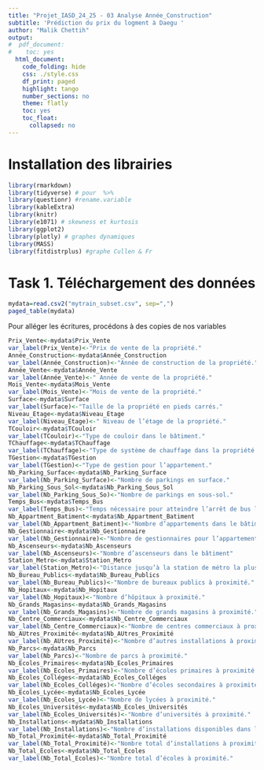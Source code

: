 ```yaml
---
title: "Projet_IASD_24_25 - 03 Analyse Année_Construction"
subtitle: 'Prédiction du prix du logment à Daegu '
author: "Malik Chettih"
output:
#  pdf_document:
#    toc: yes
  html_document:
    code_folding: hide
    css: ./style.css
    df_print: paged
    highlight: tango
    number_sections: no
    theme: flatly
    toc: yes
    toc_float:
      collapsed: no
---
```


# Installation des librairies  {.unnumbered}
```r
library(rmarkdown)
library(tidyverse) # pour  %>%
library(questionr) #rename.variable
library(kableExtra)
library(knitr)
library(e1071) # skewness et kurtosis
library(ggplot2)
library(plotly) # graphes dynamiques
library(MASS)
library(fitdistrplus) #graphe Cullen & Fr

```

# Task 1.  Téléchargement des données

```r
mydata=read.csv2("mytrain_subset.csv", sep=",")
paged_table(mydata)
```

Pour alléger les écritures, procédons à des copies de nos variables
```r
Prix_Vente<-mydata$Prix_Vente
var_label(Prix_Vente)<-"Prix de vente de la propriété."
Année_Construction<-mydata$Année_Construction
var_label(Année_Construction)<-"Année de construction de la propriété."
Année_Vente<-mydata$Année_Vente
var_label(Année_Vente)<-" Année de vente de la propriété."
Mois_Vente<-mydata$Mois_Vente
var_label(Mois_Vente)<-"Mois de vente de la propriété."
Surface<-mydata$Surface
var_label(Surface)<-"Taille de la propriété en pieds carrés."
Niveau_Etage<-mydata$Niveau_Etage
var_label(Niveau_Etage)<-" Niveau de l’étage de la propriété."
TCouloir<-mydata$TCouloir
var_label(TCouloir)<-"Type de couloir dans le bâtiment."
TChauffage<-mydata$TChauffage
var_label(TChauffage)<-"Type de système de chauffage dans la propriété."
TGestion<-mydata$TGestion
var_label(TGestion)<-"Type de gestion pour l’appartement."
Nb_Parking_Surface<-mydata$Nb_Parking_Surface
var_label(Nb_Parking_Surface)<-"Nombre de parkings en surface."
Nb_Parking_Sous_Sol<-mydata$Nb_Parking_Sous_Sol
var_label(Nb_Parking_Sous_So)<-"Nombre de parkings en sous-sol."
Temps_Bus<-mydata$Temps_Bus
var_label(Temps_Bus)<-"Temps nécessaire pour atteindre l’arrêt de bus le plus proche."
Nb_Appartment_Batiment<-mydata$Nb_Appartment_Batiment
var_label(Nb_Appartment_Batiment)<-"Nombre d’appartements dans le bâtiment."
Nb_Gestionnaire<-mydata$Nb_Gestionnaire
var_label(Nb_Gestionnaire)<-"Nombre de gestionnaires pour l’appartement."
Nb_Ascenseurs<-mydata$Nb_Ascenseurs
var_label(Nb_Ascenseurs)<-"Nombre d’ascenseurs dans le bâtiment"
Station_Metro<-mydata$Station_Metro
var_label(Station_Metro)<-"Distance jusqu’à la station de métro la plus proche."
Nb_Bureau_Publics<-mydata$Nb_Bureau_Publics
var_label(Nb_Bureau_Publics)<-"Nombre de bureaux publics à proximité."
Nb_Hopitaux<-mydata$Nb_Hopitaux
var_label(Nb_Hopitaux)<-"Nombre d’hôpitaux à proximité."
Nb_Grands_Magasins<-mydata$Nb_Grands_Magasins
var_label(Nb_Grands_Magasins)<-"Nombre de grands magasins à proximité."
Nb_Centre_Commerciaux<-mydata$Nb_Centre_Commerciaux
var_label(Nb_Centre_Commerciaux)<-"Nombre de centres commerciaux à proximité."
Nb_AUtres_Proximité<-mydata$Nb_AUtres_Proximité
var_label(Nb_AUtres_Proximité)<-"Nombre d’autres installations à proximité."
Nb_Parcs<-mydata$Nb_Parcs
var_label(Nb_Parcs)<-"Nombre de parcs à proximité."
Nb_Ecoles_Primaires<-mydata$Nb_Ecoles_Primaires
var_label(Nb_Ecoles_Primaires)<-"Nombre d’écoles primaires à proximité."
Nb_Ecoles_Colléges<-mydata$Nb_Ecoles_Colléges
var_label(Nb_Ecoles_Colléges)<-"Nombre d’écoles secondaires à proximité."
Nb_Ecoles_Lycée<-mydata$Nb_Ecoles_Lycée
var_label(Nb_Ecoles_Lycée)<-"Nombre de lycées à proximité."
Nb_Ecoles_Universités<-mydata$Nb_Ecoles_Universités
var_label(Nb_Ecoles_Universités)<-"Nombre d’universités à proximité."
Nb_Installations<-mydata$Nb_Installations
var_label(Nb_Installations)<-"Nombre d’installations disponibles dans le complexe d’appartements."
Nb_Total_Proximité<-mydata$Nb_Total_Proximité
var_label(Nb_Total_Proximité)<-"Nombre total d’installations à proximité."
Nb_Total_Ecoles<-mydata$Nb_Total_Ecoles
var_label(Nb_Total_Ecoles)<-"Nombre total d’écoles à proximité."
```


